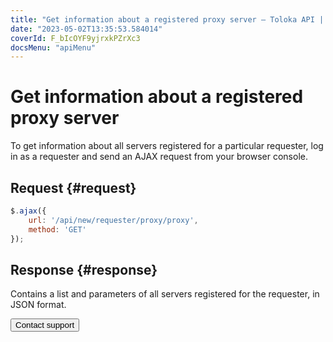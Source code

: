 ```yaml
---
title: "Get information about a registered proxy server — Toloka API | Toloka documentation"
date: "2023-05-02T13:35:53.584014"
coverId: F_bIcOYF9yjrxkPZrXc3
docsMenu: "apiMenu"
---
```


# Get information about a registered proxy server

To get information about all servers registered for a particular requester, log in as a requester and send an AJAX request from your browser console.

## Request {#request}

```js
$.ajax({
    url: '/api/new/requester/proxy/proxy',
    method: 'GET'
});
```

## Response {#response}

Contains a list and parameters of all servers registered for the requester, in JSON format.

<Button themeColor="light" view="default" size="l" type="link" url="/docs/guide/troubleshooting/support?form-source=api-httpproxy-get-info">Contact support</Button>